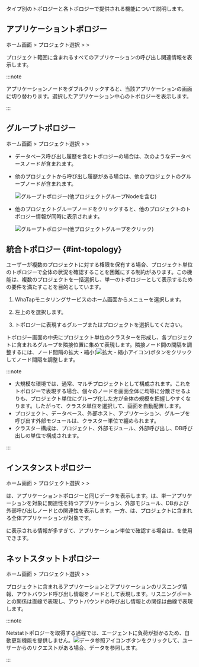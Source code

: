 タイプ別のトポロジーと各トポロジーで提供される機能について説明します。

## アプリケーショントポロジー

ホーム画面 &gt; プロジェクト選択 &gt; <Cmdname sid="side_dashboard" className="uitext" /> &gt; <Cmdname sid="side_appTopology" className="uitext" />

<ImgLang img='application_topology.png' desc='アプリケーショントポロジー' />

プロジェクト範囲に含まれるすべてのアプリケーションの呼び出し関連情報を表示します。 

:::note

アプリケーションノードをダブルクリックすると、当該アプリケーションの<Cmdname sid="side_instanceTopology" className="uitext" />画面に切り替わります。選択したアプリケーション中心のトポロジーを表示します。

:::

## グループトポロジー

ホーム画面 &gt; プロジェクト選択 &gt; <Cmdname sid="sitemap" className="uitext" /> &gt; <Cmdname sid="side_groupStatTopology" className="uitext" />

- データベース呼び出し履歴を含むトポロジーの場合は、次のようなデータベースノードが含まれます。

  <ImgLang img='group_topology_1.png' desc='グループトポロジー' />

- 他のプロジェクトから呼び出し履歴がある場合は、他のプロジェクトのグループノードが含まれます。

  ![グループトポロジー(他プロジェクトグループNodeを含む)](https://img.whatap.io/media/user_guide_application/topology/group_topology_2.png)

- 他のプロジェクトグループノードをクリックすると、他のプロジェクトのトポロジー情報が同時に表示されます。

  ![グループトポロジー(他プロジェクトグループをクリック)](https://img.whatap.io/media/user_guide_application/topology/group_topology_with_other_project.png)

## 統合トポロジー {#int-topology}

ユーザーが複数のプロジェクトに対する権限を保有する場合、プロジェクト単位のトポロジーで全体の状況を確認することを困難にする制約があります。この機能は、複数のプロジェクトを一括選択し、単一のトポロジーとして表示するための要件を満たすことを目的としています。

1. WhaTapモニタリングサービスのホーム画面から<Cmdname sid="side_integratedTopology" className="uitext" />メニューを選択します。

2. 左上の<Cmdname sid="project" className="uitext" />を選択します。

   <ImgLang img='uni-topology-select-project.png' desc='プロジェクト選択' />

3. トポロジーに表現するグループまたはプロジェクトを選択してください。

トポロジー画面の中央にプロジェクト単位のクラスターを形成し、各プロジェクトに含まれるグループを隣接位置に集めて表現します。隣接ノード間の間隔を調整するには、ノード間隔の拡大・縮小(![拡大・縮小アイコン](/img/ico-topology-node-zoom.png))ボタンをクリックしてノード間隔を調整します。

:::note

- 大規模な環境では、通常、マルチプロジェクトとして構成されます。これをトポロジーで表現する場合、個々のノードを画面全体に均等に分散させるよりも、プロジェクト単位にグループ化した方が全体の規模を把握しやすくなります。したがって、クラスタ単位を選択して、画面を自動配置します。
- プロジェクト、データベース、外部ホスト、アプリケーション、グループを呼び出す外部モジュールは、クラスター単位で纏められます。
- クラスター構成は、プロジェクト、外部モジュール、外部呼び出し、DB呼び出しの単位で構成されます。

:::

## インスタンストポロジー

ホーム画面 &gt; プロジェクト選択 &gt; <Cmdname sid="sitemap" className="uitext" /> &gt; <Cmdname sid="side_instanceTopology" className="uitext" />

<Cmdname sid="side_instanceTopology" className="uitext" />は、アプリケーショントポロジーと同じデータを表示します。<Cmdname sid="side_instanceTopology" className="uitext" />は、単一アプリケーションを対象に関連性を持つアプリケーション、外部モジュール、DBおよび外部呼び出しノードとの関連性を表示します。一方、<Cmdname sid="side_appTopology" className="uitext" />は、プロジェクトに含まれる全体アプリケーションが対象です。

<Cmdname sid="side_appTopology" className="uitext" />に表示される情報が多すぎて、アプリケーション単位で確認する場合は、<Cmdname sid="side_instanceTopology" className="uitext" />を使用できます。

<ImgLang img='instance_topology.png' desc='インスタンストポロジー' />

## ネットスタットトポロジー

ホーム画面 &gt; プロジェクト選択 &gt; <Cmdname sid="sitemap" className="uitext" /> &gt; <Cmdname sid="side_netstatTopology" className="uitext" />

プロジェクトに含まれるアプリケーションとアプリケーションのリスニング情報、アウトバウンド呼び出し情報をノードとして表現します。リスニングポートとの関係は直線で表現し、アウトバウンドの呼び出し情報との関係は曲線で表現します。

<ImgLang img='netstat-topology.png' desc='Netstat トポロジ' />

:::note

Netstatトポロジーを取得する過程では、エージェントに負荷が掛かるため、自動更新機能を提供しません。![データ参照アイコン](/img/ico-btn-search.png)ボタンをクリックして、ユーザーからのリクエストがある場合、データを参照します。

:::
